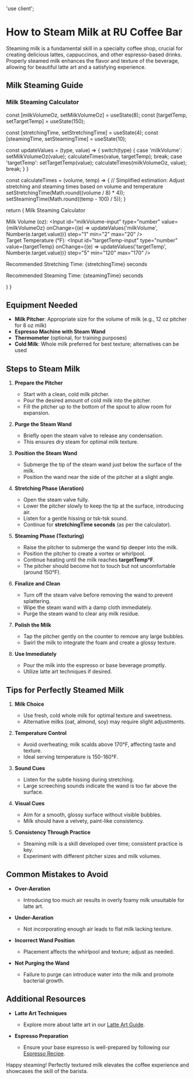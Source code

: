 'use client';


# How to Steam Milk at RU Coffee Bar

Steaming milk is a fundamental skill in a specialty coffee shop, crucial for creating delicious lattes, cappuccinos, and other espresso-based drinks. Properly steamed milk enhances the flavor and texture of the beverage, allowing for beautiful latte art and a satisfying experience.

## Milk Steaming Guide

### Milk Steaming Calculator

  const [milkVolumeOz, setMilkVolumeOz] = useState(8);
  const [targetTemp, setTargetTemp] = useState(150);

  const [stretchingTime, setStretchingTime] = useState(4);
  const [steamingTime, setSteamingTime] = useState(10);

  const updateValues = (type, value) => {
    switch(type) {
      case 'milkVolume':
        setMilkVolumeOz(value);
        calculateTimes(value, targetTemp);
        break;
      case 'targetTemp':
        setTargetTemp(value);
        calculateTimes(milkVolumeOz, value);
        break;
    }
  }

  const calculateTimes = (volume, temp) => {
    // Simplified estimation: Adjust stretching and steaming times based on volume and temperature
    setStretchingTime(Math.round((volume / 8) * 4));
    setSteamingTime(Math.round((temp - 100) / 5));
  }

  return (
    <Card className="my-4">
      <CardHeader>
        <CardTitle>Milk Steaming Calculator</CardTitle>
      </CardHeader>
      <CardContent>
        <div className="grid grid-cols-2 gap-4">
          <div>
            <label htmlFor="milkVolume-input">Milk Volume (oz):</label>
            <Input 
              id="milkVolume-input"
              type="number" 
              value={milkVolumeOz} 
              onChange={(e) => updateValues('milkVolume', Number(e.target.value))}
              step="1"
              min="2"
              max="20"
            />
          </div>
          <div>
            <label htmlFor="targetTemp-input">Target Temperature (°F):</label>
            <Input 
              id="targetTemp-input"
              type="number" 
              value={targetTemp} 
              onChange={(e) => updateValues('targetTemp', Number(e.target.value))}
              step="5"
              min="120"
              max="170"
            />
          </div>
        </div>
        <p className="mt-4">Recommended Stretching Time: {stretchingTime} seconds</p>
        <p>Recommended Steaming Time: {steamingTime} seconds</p>
      </CardContent>
    </Card>
  )
}

<MilkSteamingCalculator />

## Equipment Needed

- **Milk Pitcher**: Appropriate size for the volume of milk (e.g., 12 oz pitcher for 8 oz milk)
- **Espresso Machine with Steam Wand**
- **Thermometer** (optional, for training purposes)
- **Cold Milk**: Whole milk preferred for best texture; alternatives can be used

## Steps to Steam Milk

1. **Prepare the Pitcher**

   - Start with a clean, cold milk pitcher.
   - Pour the desired amount of cold milk into the pitcher.
   - Fill the pitcher up to the bottom of the spout to allow room for expansion.

2. **Purge the Steam Wand**

   - Briefly open the steam valve to release any condensation.
   - This ensures dry steam for optimal milk texture.

3. **Position the Steam Wand**

   - Submerge the tip of the steam wand just below the surface of the milk.
   - Position the wand near the side of the pitcher at a slight angle.

4. **Stretching Phase (Aeration)**

   - Open the steam valve fully.
   - Lower the pitcher slowly to keep the tip at the surface, introducing air.
   - Listen for a gentle hissing or tsk-tsk sound.
   - Continue for **stretchingTime seconds** (as per the calculator).

5. **Steaming Phase (Texturing)**

   - Raise the pitcher to submerge the wand tip deeper into the milk.
   - Position the pitcher to create a vortex or whirlpool.
   - Continue heating until the milk reaches **targetTemp°F**.
   - The pitcher should become hot to touch but not uncomfortable (around 150°F).

6. **Finalize and Clean**

   - Turn off the steam valve before removing the wand to prevent splattering.
   - Wipe the steam wand with a damp cloth immediately.
   - Purge the steam wand to clear any milk residue.

7. **Polish the Milk**

   - Tap the pitcher gently on the counter to remove any large bubbles.
   - Swirl the milk to integrate the foam and create a glossy texture.

8. **Use Immediately**

   - Pour the milk into the espresso or base beverage promptly.
   - Utilize latte art techniques if desired.

## Tips for Perfectly Steamed Milk

1. **Milk Choice**

   - Use fresh, cold whole milk for optimal texture and sweetness.
   - Alternative milks (oat, almond, soy) may require slight adjustments.

2. **Temperature Control**

   - Avoid overheating; milk scalds above 170°F, affecting taste and texture.
   - Ideal serving temperature is 150-160°F.

3. **Sound Cues**

   - Listen for the subtle hissing during stretching.
   - Large screeching sounds indicate the wand is too far above the surface.

4. **Visual Cues**

   - Aim for a smooth, glossy surface without visible bubbles.
   - Milk should have a velvety, paint-like consistency.

5. **Consistency Through Practice**

   - Steaming milk is a skill developed over time; consistent practice is key.
   - Experiment with different pitcher sizes and milk volumes.

## Common Mistakes to Avoid

- **Over-Aeration**

  - Introducing too much air results in overly foamy milk unsuitable for latte art.

- **Under-Aeration**

  - Not incorporating enough air leads to flat milk lacking texture.

- **Incorrect Wand Position**

  - Placement affects the whirlpool and texture; adjust as needed.

- **Not Purging the Wand**

  - Failure to purge can introduce water into the milk and promote bacterial growth.

## Additional Resources

- **Latte Art Techniques**

  - Explore more about latte art in our [Latte Art Guide](/guides/latte-art).

- **Espresso Preparation**

  - Ensure your base espresso is well-prepared by following our [Espresso Recipe](/recipes/espresso).

Happy steaming! Perfectly textured milk elevates the coffee experience and showcases the skill of the barista.